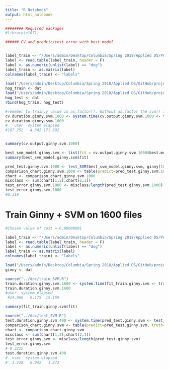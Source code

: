 ```yaml
---
title: "R Notebook"
output: html_notebook
---
```

```r
######## Required packages
#library(e1071)

###### CV and predtic/test error with best model


label_train <- "/Users/admin/Desktop/Columbia/Spring 2018/Applied DS/Pet Images and Extracted Features - Project 2/train_label.txt"
label <- read.table(label_train, header = F)
label <- as.numeric(unlist(label) == "dog")
label_train <- as.matrix(label)
colnames(label_train) <- "labels"
  
load("/Users/admin/Desktop/Columbia/Spring 2018/Applied DS/GitHub/project-2-predictive-modelling-group-5/output/feature_hog_train.RData")
hog_train <- dat
load("/Users/admin/Desktop/Columbia/Spring 2018/Applied DS/GitHub/project-2-predictive-modelling-group-5/output/feature_hog_test.RData")
hog_test <- dat
rbind(hog_train, hog_test)

#remeber to train.y value in as.factor(). Without as.factor the svm() function will do regression and give very different (continuous) outputs
cv.duration.ginny.svm.1000 <- system.time(cv.output.ginny.svm.1000 <- tune(svm, train.x = ginny[1:1000,], train.y = as.factor(label_train[1:1000,]), kernel = "linear", ranges = list(cost=c(.00000001, .0000001, .000001, .00001, 0.0001, 0.001, 0.01)), tunecontrol = tune.control(cross = 5)))
cv.duration.ginny.svm.1000
#   user  system elapsed 
#167.252   4.342 171.892 


summary(cv.output.ginny.svm.1000)

best_svm_model.ginny.svm <- list(fit = cv.output.ginny.svm.1000$best.model)
summary(best_svm_model.ginny.svm$fit)

pred_test.ginny.svm.1000 <- test_SVM(best_svm_model.ginny.svm, ginny[1001:2000,])
comparison_chart.ginny.svm.1000 <- table(predict=pred_test.ginny.svm.1000, truth=label_train[1001:2000,])
chart <- comparison_chart.ginny.svm.1000
misclass <- sum(chart[1,2],chart[2,1])
test_error.ginny.svm.1000 <- misclass/length(pred_test.ginny.svm.1000)
test_error.ginny.svm.1000
#0.318
```


# Train Ginny + SVM on 1600 files

```r
#Chosen value of cost = 0.00000001

label_train <- "/Users/admin/Desktop/Columbia/Spring 2018/Applied DS/Pet Images and Extracted Features - Project 2/train_label.txt"
label <- read.table(label_train, header = F)
label <- as.numeric(unlist(label) == "dog")
label_train <- as.matrix(label)
colnames(label_train) <- "labels"

load("/Users/admin/Desktop/Columbia/Spring 2018/Applied DS/GitHub/project-2-predictive-modelling-group-5/output/feature_data_Ginny_2000.RData")
ginny <- dat

source("../doc/train_SVM.R")
train.duration.ginny.svm.1600 <- system.time(fit_train.ginny.svm <- train_SVM(ginny[1:1600,], label_train[1:1600,], par = 0.00000001))
train.duration.ginny.svm.1600
#user  system elapsed 
 #14.968   0.175  15.159 

summary(fit_train.ginny.svm$fit)

source("../doc/test_SVM.R")
test.duration.ginny.svm.400 <- system.time(pred_test.ginny.svm <- test_SVM(fit_train.ginny.svm, ginny[1601:2000,]))
comparison_chart.ginny.svm <- table(predict=pred_test.ginny.svm, truth=label_train[1601:2000,])
chart <- comparison_chart.ginny.svm
misclass <- sum(chart[1,2],chart[2,1])
test_error.ginny.svm <- misclass/length(pred_test.ginny.svm)
test_error.ginny.svm
# 0.3225
test.duration.ginny.svm.400
#  user  system elapsed 
#  1.228   0.042   1.272  


```


```r

```

